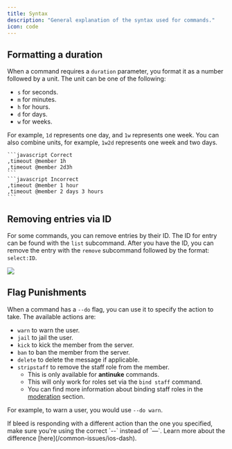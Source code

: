 ```yaml
---
title: Syntax
description: "General explanation of the syntax used for commands."
icon: code
---
```


## Formatting a duration

When a command requires a `duration` parameter, you format it as a number followed by a unit. The unit can be one of the following:

- `s` for seconds.
- `m` for minutes.
- `h` for hours.
- `d` for days.
- `w` for weeks.

For example, `1d` represents one day, and `1w` represents one week. You can also combine units, for example, `1w2d` represents one week and two days.

<CodeGroup>

    ```javascript Correct
    ,timeout @member 1h
    ,timeout @member 2d3h
    ```
    ```javascript Incorrect
    ,timeout @member 1 hour
    ,timeout @member 2 days 3 hours
    ```

</CodeGroup>

## Removing entries via ID

For some commands, you can remove entries by their ID. The ID for entry can be found with the `list` subcommand.
After you have the ID, you can remove the entry with the `remove` subcommand followed by the format: `select:ID`.

<Frame>
  <img src="/images/resources/syntax/select.png" />
</Frame>

## Flag Punishments

When a command has a `--do` flag, you can use it to specify the action to take. The available actions are:

- `warn` to warn the user.
- `jail` to jail the user.
- `kick` to kick the member from the server.
- `ban` to ban the member from the server.
- `delete` to delete the message if applicable.
- `stripstaff` to remove the staff role from the member.
  - This is only available for **antinuke** commands.
  - This will only work for roles set via the `bind staff` command.
  - You can find more information about binding staff roles in the [moderation](/security/moderation#setting-staff-roles) section.

For example, to warn a user, you would use `--do warn`.

<Tip>
  If bleed is responding with a different action than the one you specified,
  make sure you're using the correct `--` instead of `—`. Learn more about the
  difference [here](/common-issues/ios-dash).
</Tip>
